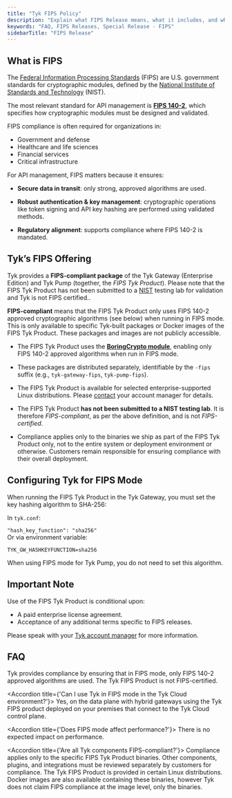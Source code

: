 ```yaml
---
title: "Tyk FIPS Policy"
description: "Explain what FIPS Release means, what it includes, and what to expect"
keywords: "FAQ, FIPS Releases, Special Release - FIPS"
sidebarTitle: "FIPS Release"
---
```


## What is FIPS

The [Federal Information Processing Standards](https://csrc.nist.gov/glossary/term/federal_information_processing_standard) (FIPS) are U.S. government standards for cryptographic modules, defined by the [National Institute of Standards and Technology](https://www.nist.gov) (NIST).

The most relevant standard for API management is **[FIPS 140-2](https://nvlpubs.nist.gov/nistpubs/FIPS/NIST.FIPS.140-2.pdf)**, which specifies how cryptographic modules must be designed and validated.

FIPS compliance is often required for organizations in:

* Government and defense
* Healthcare and life sciences
* Financial services
* Critical infrastructure

For API management, FIPS matters because it ensures:

* **Secure data in transit**: only strong, approved algorithms are used.

* **Robust authentication & key management**: cryptographic operations like token signing and API key hashing are performed using validated methods.

* **Regulatory alignment**: supports compliance where FIPS 140-2 is mandated.

## Tyk’s FIPS Offering

Tyk provides a **FIPS-compliant package** of the Tyk Gateway (Enterprise Edition) and Tyk Pump (together, the *FIPS Tyk Product*). Please note that the FIPS Tyk Product has not been submitted to a [NIST](https://www.nist.gov/federal-information-processing-standards-fips) testing lab for validation and Tyk is not FIPS certified.. 

**FIPS-compliant** means that the FIPS Tyk Product only uses FIPS 140-2 approved cryptographic algorithms (see below) when running in FIPS mode. This is only available to specific Tyk-built packages or Docker images of the FIPS Tyk Product. These packages and images are not publicly accessible.

* The FIPS Tyk Product uses the **[BoringCrypto module](https://boringssl.googlesource.com/boringssl/+/master/crypto/fipsmodule/FIPS.md#fips-140_2)**, enabling only FIPS 140-2 approved algorithms when run in FIPS mode.

* These packages are distributed separately, identifiable by the `-fips` suffix (e.g., `tyk-gateway-fips`, `tyk-pump-fips`).

* The FIPS Tyk Product is available for selected enterprise-supported Linux distributions. Please [contact](https://tyk.io/contact/) your account manager for details.

* The FIPS Tyk Product **has not been submitted to a NIST testing lab**. It is therefore *FIPS-compliant*, as per the above definition, and is not *FIPS-certified*.

* Compliance applies only to the binaries we ship as part of the FIPS Tyk Product only, not to the entire system or deployment environment or otherwise. Customers remain responsible for ensuring compliance with their overall deployment.

## Configuring Tyk for FIPS Mode

When running the FIPS Tyk Product in the Tyk Gateway, you must set the key hashing algorithm to SHA-256:

In `tyk.conf`:

 `"hash_key_function": "sha256"`  
Or via environment variable:

 `TYK_GW_HASHKEYFUNCTION=sha256` 

When using FIPS mode for Tyk Pump, you do not need to set this algorithm. 

## Important Note

Use of the FIPS Tyk Product is conditional upon:

* A paid enterprise license agreement.
* Acceptance of any additional terms specific to FIPS releases.

Please speak with your [Tyk account manager](https://tyk.io/contact/) for more information.

## FAQ

<AccordionGroup>
<Accordion title={'What level of FIPS 140-2 compliance does Tyk support?'}>
Tyk provides compliance by ensuring that in FIPS mode, only FIPS 140-2 approved algorithms are used. The Tyk FIPS Product is not FIPS-certified.
</Accordion>

<Accordion title={'Can I use Tyk in FIPS mode in the Tyk Cloud environment?'}>
Yes, on the data plane with hybrid gateways using the Tyk FIPS product deployed on your premises that connect to the Tyk Cloud control plane.
</Accordion>

<Accordion title={'Does FIPS mode affect performance?'}>
There is no expected impact on performance.
</Accordion>

<Accordion title={'Are all Tyk components FIPS-compliant?'}>
Compliance applies only to the specific FIPS Tyk Product binaries. Other components, plugins, and integrations must be reviewed separately by customers for compliance. The Tyk FIPS Product is provided in certain Linux distributions. Docker images are also available containing these binaries, however Tyk does not claim FIPS compliance at the image level, only the binaries.
</Accordion>
</AccordionGroup> 
